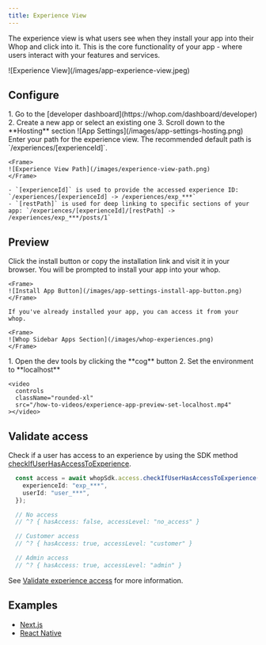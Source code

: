 ```yaml
---
title: Experience View
---
```


The experience view is what users see when they install your app into their Whop and click into it. This is the core functionality of your app - where users interact with your features and services.

<Frame>
  ![Experience View](/images/app-experience-view.jpeg)
</Frame>

## Configure

<Steps>
  <Step title="Go to your app's hosting settings">
    1. Go to the [developer dashboard](https://whop.com/dashboard/developer)
    2. Create a new app or select an existing one
    3. Scroll down to the **Hosting** section

  <Frame>
   	![App Settings](/images/app-settings-hosting.png)
  </Frame>
</Step>

  <Step title="Enter your path">
    Enter your path for the experience view. The recommended default path is `/experiences/[experienceId]`.

    <Frame>
   	![Experience View Path](/images/experience-view-path.png)
    </Frame>

    - `[experienceId]` is used to provide the accessed experience ID: `/experiences/[experienceId] -> /experiences/exp_***`
    - `[restPath]` is used for deep linking to specific sections of your app: `/experiences/[experienceId]/[restPath] -> /experiences/exp_***/posts/1`
  </Step>
</Steps>

## Preview

<Steps>
  <Step title="Install your app">
    Click the install button or copy the installation link and visit it in your browser. You will be prompted to install your app into your whop.
    
    <Frame>
   	![Install App Button](/images/app-settings-install-app-button.png)
    </Frame>

    If you've already installed your app, you can access it from your whop.
    
    <Frame>
   	![Whop Sidebar Apps Section](/images/whop-experiences.png)
    </Frame>
  </Step>

  <Step title="Set the environment">
    1. Open the dev tools by clicking the **cog** button
    2. Set the environment to **localhost**

    <video
      controls
      className="rounded-xl"
      src="/how-to-videos/experience-app-preview-set-localhost.mp4"
    ></video>
  </Step>
</Steps>

## Validate access

Check if a user has access to an experience by using the SDK method [checkIfUserHasAccessToExperience](/sdk/api/access/check-if-user-has-access-to-experience).

```ts
  const access = await whopSdk.access.checkIfUserHasAccessToExperience({
    experienceId: "exp_***",
    userId: "user_***",
  });

  // No access
  // ^? { hasAccess: false, accessLevel: "no_access" }

  // Customer access
  // ^? { hasAccess: true, accessLevel: "customer" }

  // Admin access
  // ^? { hasAccess: true, accessLevel: "admin" }
```

See [Validate experience access](/sdk/validate-access#validate-experience-access) for more information.

## Examples

- [Next.js](https://github.com/whopio/whop-nextjs-app-template/blob/main/app/experiences/%5BexperienceId%5D/page.tsx)
- [React Native](https://github.com/whopio/whop-sdk-ts/blob/main/packages/create-react-native/template/src/views/experience-view.tsx)